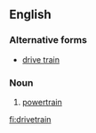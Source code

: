 ==English==

===Alternative forms===
* [[drive train]]

===Noun===
{{wikipedia}}
{{en-noun}}

# [[powertrain]]

[[fi:drivetrain]]